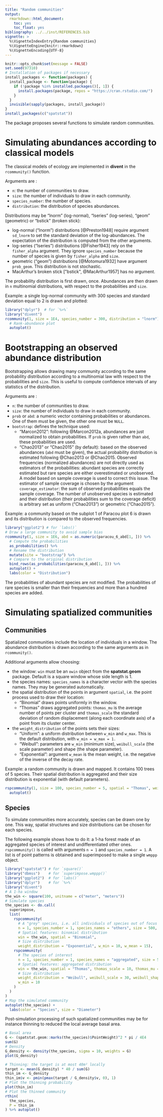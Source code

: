 ```yaml
---
title: "Random communities"
output:
  rmarkdown::html_document:
    toc: yes
    toc_float: yes
bibliography: ../../inst/REFERENCES.bib
vignette: >
  %\VignetteIndexEntry{Random communities}
  %\VignetteEngine{knitr::rmarkdown}
  %\VignetteEncoding{UTF-8}
---
```


```r
knitr::opts_chunk$set(message = FALSE)
set.seed(97310)
# Installation of packages if necessary
install_packages <- function(packages) {
  install_package <- function(package) {
    if (!package %in% installed.packages()[, 1]) {
      install.packages(package, repos = "https://cran.rstudio.com/")
    }
  }
  invisible(sapply(packages, install_package))
}
install_packages(c("spatstat"))
```

The package proposes several functions to simulate random communities.


# Simulating abundances according to classical models

The classical models of ecology are implemented in **divent** in the `rcommunity()` function.

Arguments are :

- `n`: the number of communities to draw.
- `size`: the number of individuals to draw in each community.
- `species_number`: the number of species.
- `distribution`: the distribution of species abundances.

Distributions may be "lnorm" (log-normal), "lseries" (log-series), "geom" (geometric) or "bstick" (broken stick):

- log-normal ("lnorm") distributions [@Preston1948] require argument `sd_lnorm` to set the standard deviation of the log-abundances. 
The expectation of the distribution is computed from the other arguments.
- log-series ("lseries") distributions [@Fisher1943] rely on the `fisher_alpha` argument.
They ignore `species_number` because the number of species is given by  `fisher_alpha` and `size`.
-  geometric ("geom") distributions [@Motomura1932] have argument `prob_geom`.
This distribution is not stochastic.
- MacArthur's broken stick ["bstick", @MacArthur1957] has no argument.

The probability distribution is first drawn, once.
Abundances are then drawn in `n` multinomial distributions, with respect to the probabilities and `size`.

Example: a single log-normal community with 300 species and standard deviation equal to 2 is drawn and plotted:

```r
library("dplyr")  # for `%>%`
library("divent")
rcommunity(1, size = 1E4, species_number = 300, distribution = "lnorm") %>% 
  # Rank-abundance plot
  autoplot()
```


# Bootstrapping an observed abundance distribution

Bootstrapping allows drawing many community according to the same probability distribution according to a multinomial law with respect to the probabilities and `size`.
This is useful to compute confidence intervals of any statistics of the distribution.

Arguments are :

- `n`: the number of communities to draw.
- `size`: the number of individuals to draw in each community.
- `prob` or `abd`: a numeric vector containing probabilities or abundances.
One of them must be given, the other one must be `NULL`.
- `bootstrap`: defines the technique used:
    - "Marcon2012": following @Marcon2012a, abundances are just normalized to obtain probabilities.
    If `prob` is given rather than `abd`, these probabilities are used.
    - "Chao2013" or "Chao2015" (by default): based on the observed abundances (`abd` must be given), the actual probability distribution is estimated following @Chao2013 or @Chao2015.
    Observed frequencies (normalized abundances) are not directly used as estimators of the probabilities: abundant species are correctly estimated but rare species are either overestimated or unobserved.
    A model based on sample coverage is used to correct this issue.
    The estimator of sample coverage is chosen by the argument `coverage_estimator`: the sum of observed probabilities equals the sample coverage.
    The number of unobserved species is estimated and their distribution (their probabilities sum to the coverage deficit) is arbitrary set as uniform ("Chao2013") or geometric ("Chao2015").

Example: a community based on the subplot 1 of Paracou plot 6 is drawn and its distribution is compared to the observed frequencies.

```r
library("ggplot2") # for `labs()`
# Draw a large community to avoid sample bias
rcommunity(1, size = 1E6, abd = as.numeric(paracou_6_abd[1, ])) %>% 
  # Compute the probabilities
  as_probabilities() %>% 
  # Rename the distribution
  mutate(site = "bootstrap") %>% 
  # Compare to the original distribution
  bind_rows(as_probabilities(paracou_6_abd[1, ])) %>% 
  autoplot() +
  labs(color = "Distribution")
```

The probabilities of abundant species are not modified.
The probabilities of rare species is smaller than their frequencies and more than a hundred species are added.


# Simulating spatialized communities

## Communities

Spatialized communities include the location of individuals in a window.
The abundance distribution is drawn according to the same arguments as in `rcommunity()`.

Additional arguments allow choosing:

- the window: `win` must be an `owin` object from the **spatstat.geom** package.
Default is a square window whose side length is 1.
- the species names: `species_names` is a character vector with the species names.
They may be generated automatically.
- the spatial distribution of the points in argument `spatial`, i.e. the point process used to draw their location:
    - "Binomial" draws points uniformly in the window.
    - "Thomas" draws aggregated points: `thomas_mu` is the average number of points per cluster and `thomas_scale`  the standard deviation of random displacement (along each coordinate axis) of a point from its cluster center.
- the `weight_distribution` of the points sets their sizes:
    - "Uniform": a uniform distribution between `w_min` and `w_max`.
    This is the default distribution, with `w_min = w_max = 1.`
    - "Weibull": parameters are `w_min` (minimum size), `weibull_scale` (the scale parameter) and shape (the shape parameter).
    - "Exponential": argument `w_mean` is the mean weight, i.e. the negative of the inverse of the decay rate.

Example: a random community is drawn and mapped.
It contains 100 trees of 5 species. 
Their spatial distribution is aggregated and their size distribution is exponential (with default parameters).

```r
rspcommunity(1, size = 100, species_number = 5, spatial = "Thomas", weight_distribution = "Exponential") %>% 
  autoplot()
```

## Species

To simulate communities more accurately, species can be drawn one by one.
This way, spatial structures and size distributions can be chosen for each species.

The following example shows how to do it: a 1-ha forest made of an aggregated species of interest and undifferentiated other ones.
`rspcommunity()` is called with arguments `n = 1` and `species_number = 1`.
A list is of point patterns is obtained and superimposed to make a single `wmppp` object.

```r
library("spatstat") # for `square()`
library("dbmss")    # for `superimpose.wmppp()`
library("ggplot2")  # for `labs()`
library("dplyr")    # for `%>%`
library("divent")
# A 1-ha window
the_win <- square(100, unitname = c("meter", "meters"))
# Simulate species
the_species <- do.call(
  superimpose,
  list(
    rspcommunity(
      # A "grey" species, i.e. all individuals of species out of focus
      n = 1, species_number = 1, species_names = "others", size = 500,
      # Spatial features: binomial distribution
      win = the_win, spatial = "Binomial",
      # Size distribution
      weight_distribution = "Exponential", w_min = 10, w_mean = 15),
    rspcommunity(
      # The species of interest
      n = 1, species_number = 1, species_names = "aggregated", size = 50,
      # Spatial features: aggregated distribution
      win = the_win, spatial = "Thomas", thomas_scale = 10, thomas_mu = 20,
      # Size distribution
      weight_distribution = "Weibull", weibull_scale = 30, weibull_shape = 2,
      w_min = 10
    )
  )
)
# Map the simulated community
autoplot(the_species) +
  labs(color = "Species", size = "Diameter")
```

Post-simulation processing of such spatialized communities may be for instance thinning to reduced the local average basal area.

```r
# Basal area
G <- (spatstat.geom::marks(the_species)$PointWeight)^2 * pi / 4E4
sum(G)
# Density
G_density <- density(the_species, sigma = 10, weights = G)
plot(G_density)

# Thinning: the target is at most 40m² locally
target <- mean(G_density) * 40 / sum(G)
thin_im <- G_density
thin_im$v <- pmin(pmax(target / G_density$v, 0), 1)
# Plot the thinning probability
plot(thin_im)
# Plot the thinned community 
rthin(
  the_species,
  P = thin_im
) %>% autoplot()
```

